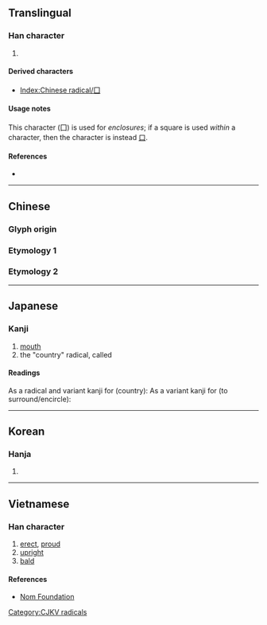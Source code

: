 {{also|圍|國|口}}
{{character info/new}}
==Translingual==
{{stroke order|type=animate}}

===Han character===
{{Han char|rn=31|rad=囗|as=00|sn=3|four=60000|canj=BM,XXBM}}

# {{mul-kangxi radical-def}}

====Derived characters====
* [[Index:Chinese radical/囗]]

====Usage notes====
This character (囗) is used for ''enclosures''; if a square is used ''within'' a character, then the character is instead [[口]].

====References====
* {{Han ref|kx=0216.140|dkj=04675|dj=0439.150|hdz=10710.080|uh=56D7|ud=22231|bh=C949|bd=51529}}

----

==Chinese==

===Glyph origin===
{{Han etyl}}

===Etymology 1===
{{zh-see|圍|v}}

===Etymology 2===
{{zh-see|國|v}}

----

==Japanese==

===Kanji===
{{ja-kanji|grade=|rs=囗00}}

# [[mouth]]
# the "country" radical, called {{ja-l|国構||kunigamae}}

====Readings====
As a radical and variant kanji for {{l-ja|国}} (country):
{{ja-readings
|goon=こく
|kanon=こく
|kun=くに-, くにがまえ-<くにがまへ-
|nanori=
}}
As a variant kanji for {{l-ja|囲}} (to surround/encircle):
{{ja-readings
|goon=え<ゑ ‎
|kanon=い<ゐ
|kun=かこ-む
|nanori=
}}

----

==Korean==

===Hanja===
{{ko-hanja|hangeul=[[국]], [[위]]|rv=guk, wi|mr=kuk, wi|y=kwuk, wi}}

# {{defn|lang=ko|sort=囗00}}

----

==Vietnamese==

===Han character===
{{vi-hantu|[[vi]]|rs=囗00}}

# [[erect]], [[proud]]
# [[upright]]
# [[bald]]

====References====
* [http://nomfoundation.org/common/nom_details.php?codepoint=56d7 Nom Foundation]

[[Category:CJKV radicals]]